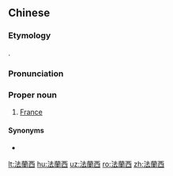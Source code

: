 {{also|法兰西}}
==Chinese==
{{zh-forms|s=法兰西|gloss=-}}

===Etymology===
{{bor|zh|fr|France}}.

===Pronunciation===
{{zh-pron
|m=法lánxī,cap=y,2cap=y
|c=faat3 laan4 sai1,faat3 laan4-1 sai1
|md=Huák-làng-să̤
|mn=Hoat-lân-se
|cat=pn
}}

===Proper noun===
{{zh-proper noun}}

# {{lb|zh|dated}} [[France]]

====Synonyms====
* {{zh-l|法國}}

{{zh-cat|Countries}}

[[lt:法蘭西]]
[[hu:法蘭西]]
[[uz:法蘭西]]
[[ro:法蘭西]]
[[zh:法蘭西]]